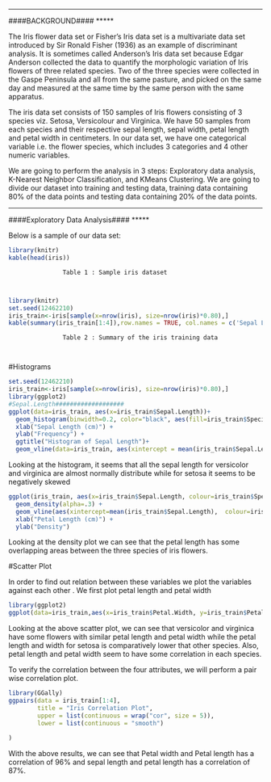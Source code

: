 
*****
####BACKGROUND####
*****

The Iris flower data set or Fisher's Iris data set is a multivariate data set introduced by
Sir Ronald Fisher (1936) as an example of discriminant analysis. It is sometimes
called Anderson's Iris data set because Edgar Anderson collected the data to quantify
the morphologic variation of Iris flowers of three related species. Two of the three
species were collected in the Gaspe Peninsula and all from the same pasture, and
picked on the same day and measured at the same time by the same person with the
same apparatus.

The iris data set consists of 150 samples of Iris flowers consisting of 3 species viz. Setosa, Versicolour and Virginica. We have 50 samples from each species and their respective sepal length, sepal width, petal length and petal width in centimeters. In our data set, we have one categorical variable i.e. the flower species, which includes 3 categories and 4 other numeric variables. 

We are going to perform the analysis in 3 steps: Exploratory data analysis, K-Nearest Neighbor Classification, and KMeans Clustering. We are going to divide our dataset into training and testing data, training data containing 80% of the data points and testing data containing 20% of the data points. 

*****
####Exploratory Data Analysis####
*****

Below is a sample of our data set:

```{r echo=FALSE, results='asis'}
library(knitr)
kable(head(iris))
```
                   
             
                   Table 1 : Sample iris dataset
                   
                   
```{r echo=FALSE}
library(knitr)
set.seed(12462210)
iris_train<-iris[sample(x=nrow(iris), size=nrow(iris)*0.80),]
kable(summary(iris_train[1:4]),row.names = TRUE, col.names = c('Sepal Length', 'Spal Width', 'Petal Length', 'Petal Width'))
```

                   Table 2 : Summary of the iris training data
                  
                   

#Histograms
```{r echo=FALSE}   
set.seed(12462210)
iris_train<-iris[sample(x=nrow(iris), size=nrow(iris)*0.80),]
library(ggplot2)
#Sepal.Length###################
ggplot(data=iris_train, aes(x=iris_train$Sepal.Length))+
  geom_histogram(binwidth=0.2, color="black", aes(fill=iris_train$Species)) + 
  xlab("Sepal Length (cm)") +  
  ylab("Frequency") +
  ggtitle("Histogram of Sepal Length")+
  geom_vline(data=iris_train, aes(xintercept = mean(iris_train$Sepal.Length)),linetype="dashed",color="red")+ scale_colour_manual(values=c("red","green","blue"))

```

Looking at the histogram, it seems that all the sepal length for versicolor and virginica are almost normally distribute while for setosa it seems to be negatively skewed

```{r echo= FALSE}
ggplot(iris_train, aes(x=iris_train$Sepal.Length, colour=iris_train$Species, fill=iris_train$Species)) +
  geom_density(alpha=.3) +
  geom_vline(aes(xintercept=mean(iris_train$Sepal.Length),  colour=iris_train$Species),linetype="dashed",color="red", size=1)+
  xlab("Petal Length (cm)") +  
  ylab("Density")

```

Looking at the density plot we can see that the petal length has some overlapping areas between the three species of iris flowers.

#Scatter Plot

In order to find out relation between these variables we plot the variables against each other . We first plot petal length and petal width

```{r echo=FALSE}
library(ggplot2)
ggplot(data=iris_train,aes(x=iris_train$Petal.Width, y=iris_train$Petal.Length, color= iris_train$Species)) + geom_point() +geom_smooth(se=FALSE) + theme_minimal() + ggtitle("Fig: Scatter plot of sepal length and sepal width")

```

Looking at the above scatter plot, we can see that versicolor and virginica have some flowers with similar petal length and petal width while the petal length and width for setosa is comparatively lower that other species. Also, petal length and petal width seem to have some correlation in each species.

To verify the correlation between the four attributes, we will perform a pair wise correlation plot.
```{r echo=FALSE}
library(GGally)
ggpairs(data = iris_train[1:4],
        title = "Iris Correlation Plot",
        upper = list(continuous = wrap("cor", size = 5)), 
        lower = list(continuous = "smooth")
       
)
```

With the above results, we can see that Petal width and Petal length has a correlation of 96% and sepal length and petal length has a correlation of 87%.

